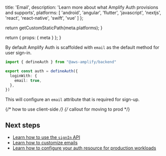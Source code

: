 
  title: 'Email',
  description: 'Learn more about what Amplify Auth provisions and supports',
  platforms: [
    'android',
    'angular',
    'flutter',
    'javascript',
    'nextjs',
    'react',
    'react-native',
    'swift',
    'vue'
  ]
};

  return getCustomStaticPath(meta.platforms);
}

  return {
    props: {
      meta
    }
  };
}

By default Amplify Auth is scaffolded with `email` as the default method for user sign-in.

```ts title="amplify/auth/resource.ts"
import { defineAuth } from "@aws-amplify/backend"

export const auth = defineAuth({
  loginWith: {
    email: true,
  },
})
```

This will configure an `email` attribute that is required for sign-up. 

{/* how to use client-side */}
{/* callout for moving to prod */}

## Next steps

- [Learn how to use the `signIn` API](/[platform]/build-a-backend/auth/connect-your-frontend/sign-in/)
- [Learn how to customize emails](/[platform]/build-a-backend/auth/customize-auth-lifecycle/email-customization/)
- [Learn how to configure your auth resource for production workloads](/[platform]/build-a-backend/auth/moving-to-production/)
